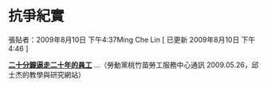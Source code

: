 # 抗爭紀實

張貼者：2009年8月10日 下午4:37Ming Che Lin  [ 已更新 2009年8月10日 下午4:46 ]

**[二十分鐘逼走二十年的員工](https://historio.asia/2009/05/26/%E4%BA%8C%E5%8D%81%E5%88%86%E9%90%98%E9%80%BC%E8%B5%B0%E4%BA%8C%E5%8D%81%E5%B9%B4%E7%9A%84%E5%93%A1%E5%B7%A5-%E5%9C%92%E5%8D%80%E6%A8%99%E7%AB%BF%E5%8F%B0%E7%A9%8D%E9%9B%BB%E8%A3%81-2/)** ...（勞動黨桃竹苗勞工服務中心通訊 2009.05.26，邱士杰的教學與研究網站）
